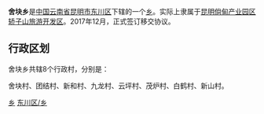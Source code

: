 {{中国乡级行政区
| 行政区全称 = 舍块乡
| 景观照片文件名 =
| 景观照片描述 =
| 汉语拼音 =
| 通用拼音 =
| 注音符號 =
| 其它标音类型1 =
| 其它标音1 =
| 其它标音类型2 =
| 其它标音2 =
| 其它语言类型1 =
| 其它语言地名1 =
| 其它语言类型2 =
| 其它语言地名2 =
| 上级行政区 = [[云南省|云南省]][[昆明市|昆明市]][[东川区|东川区]]
| 行政区类别 = [[乡|乡]]
| 行政区划代码 =530113201
| 地理坐标 =
| 总面积 =166.2[[平方千米|平方千米]]
| 户籍人口 =
| 户籍人口年份 =
| 常住人口 =0.8万
| 常住人口年份 =
| 人口密度 =
| 行政区划 =
| 官方网站 =
| 政府驻地 =舍块
| 邮政编码 =
| 毗邻行政区 =
| 位置图文件名 =
| 位置图描述 =
}}
'''舍块乡'''是[[中华人民共和国|中国]][[云南省|云南省]][[昆明市|昆明市]][[东川区|东川区]]下辖的一个[[乡|乡]]。实际上隶属于[[昆明倘甸产业园区轿子山旅游开发区|昆明倘甸产业园区轿子山旅游开发区]]。2017年12月，正式签订移交协议。

== 行政区划 ==

舍块乡共辖8个行政村，分别是：

舍块村、团结村、新和村、九龙村、云坪村、茂炉村、白鹤村、新山村。

{{东川区行政区划}}
{{云南行政区划小作品}}
[[Category:东川区行政区划|乡]]
[[Category:昆明市乡镇|东川区/乡]]